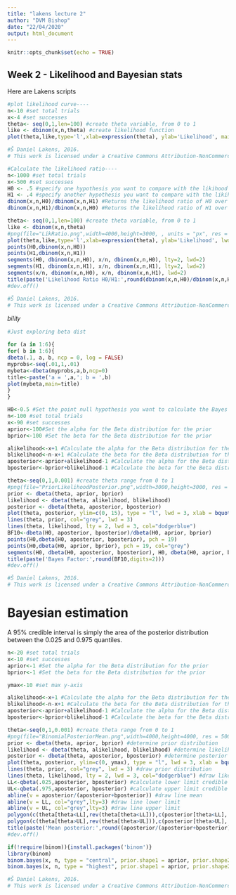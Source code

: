 ```yaml
---
title: "lakens lecture 2"
author: "DVM Bishop"
date: "22/04/2020"
output: html_document
---
```


```r
knitr::opts_chunk$set(echo = TRUE)
```

## Week 2 - Likelihood and Bayesian stats



Here are Lakens scripts
```r
#plot likelihood curve----
n<-10 #set total trials
x<-4 #set successes
theta<- seq(0,1,len=100) #create theta variable, from 0 to 1
like <- dbinom(x,n,theta) #create likelihood function
plot(theta,like,type='l',xlab=expression(theta), ylab='Likelihood', main="Likelihood Curve")

#Š Daniel Lakens, 2016. 
# This work is licensed under a Creative Commons Attribution-NonCommercial-ShareAlike 4.0 International License. https://creativecommons.org/licenses/by-nc-sa/4.0/
```

```r
#Calculate the likelihood ratio----
n<-1000 #set total trials
x<-500 #set successes
H0 <- .5 #specify one hypothesis you want to compare with the likihood ratio
H1 <- .4 #specify another hypothesis you want to compare with the likihood ratio (you can use 1/20, or 0.05)
dbinom(x,n,H0)/dbinom(x,n,H1) #Returns the likelihood ratio of H0 over H1
dbinom(x,n,H1)/dbinom(x,n,H0) #Returns the likelihood ratio of H1 over H0

theta<- seq(0,1,len=100) #create theta variable, from 0 to 1
like <- dbinom(x,n,theta)
#png(file="LikRatio.png",width=4000,height=3000, , units = "px", res = 900)
plot(theta,like,type='l',xlab=expression(theta), ylab='Likelihood', lwd=2)
points(H0,dbinom(x,n,H0))
points(H1,dbinom(x,n,H1))
segments(H0, dbinom(x,n,H0), x/n, dbinom(x,n,H0), lty=2, lwd=2)
segments(H1, dbinom(x,n,H1), x/n, dbinom(x,n,H1), lty=2, lwd=2)
segments(x/n, dbinom(x,n,H0), x/n, dbinom(x,n,H1), lwd=2)
title(paste('Likelihood Ratio H0/H1:',round(dbinom(x,n,H0)/dbinom(x,n,H1),digits=2)," Likelihood Ratio H1/H0:",round(dbinom(x,n,H1)/dbinom(x,n,H0),digits=2)))
#dev.off()

#Š Daniel Lakens, 2016. 
# This work is licensed under a Creative Commons Attribution-NonCommercial-ShareAlike 4.0 International License. https://creativecommons.org/licenses/by-nc-sa/4.0/


```

𝑏𝑖𝑙𝑖𝑡𝑦

```r
#Just exploring beta dist

for (a in 1:6){
for( b in 1:6){
dbeta(.1, a, b, ncp = 0, log = FALSE)
myprobs<-seq(.01,1,.01)
mybeta<-dbeta(myprobs,a,b,ncp=0)
title<-paste('a = ',a,'; b = ',b)
plot(mybeta,main=title)
}
}


```


```r
H0<-0.5 #Set the point null hypothesis you want to calculate the Bayes Factor for
n<-100 #set total trials
x<-90 #set successes
aprior<-100#Set the alpha for the Beta distribution for the prior
bprior<-100 #Set the beta for the Beta distribution for the prior

alikelihood<-x+1 #Calculate the alpha for the Beta distribution for the likelihood
blikelihood<-n-x+1 #Calculate the beta for the Beta distribution for the likelihood
aposterior<-aprior+alikelihood-1 #Calculate the alpha for the Beta distribution for the posterior
bposterior<-bprior+blikelihood-1 #Calculate the beta for the Beta distribution for the posterior

theta<-seq(0,1,0.001) #create theta range from 0 to 1
#png(file="PriorLikelihoodPosterior.png",width=3000,height=3000, res = 500)
prior <- dbeta(theta, aprior, bprior)
likelihood <- dbeta(theta, alikelihood, blikelihood)
posterior <- dbeta(theta, aposterior, bposterior)
plot(theta, posterior, ylim=c(0, 15), type = "l", lwd = 3, xlab = bquote(theta), ylab = "Density", las = 1)
lines(theta, prior, col="grey", lwd = 3)
lines(theta, likelihood, lty = 2, lwd = 3, col="dodgerblue")
BF10<-dbeta(H0, aposterior, bposterior)/dbeta(H0, aprior, bprior)
points(H0,dbeta(H0, aposterior, bposterior), pch = 19)
points(H0,dbeta(H0, aprior, bprior), pch = 19, col="grey")
segments(H0, dbeta(H0, aposterior, bposterior), H0, dbeta(H0, aprior, bprior), lty=2)
title(paste('Bayes Factor:',round(BF10,digits=2)))
#dev.off()

#Š Daniel Lakens, 2016. 
# This work is licensed under a Creative Commons Attribution-NonCommercial-ShareAlike 4.0 International License. https://creativecommons.org/licenses/by-nc-sa/4.0/}


```

# Bayesian estimation
A 95% credible interval is simply the area of the posterior distribution between the 0.025 and 0.975 quantiles.

```r
n<-20 #set total trials
x<-10 #set successes
aprior<-1 #Set the alpha for the Beta distribution for the prior
bprior<-1 #Set the beta for the Beta distribution for the prior

ymax<-10 #set max y-axis

alikelihood<-x+1 #Calculate the alpha for the Beta distribution for the likelihood
blikelihood<-n-x+1 #Calculate the beta for the Beta distribution for the likelihood
aposterior<-aprior+alikelihood-1 #Calculate the alpha for the Beta distribution for the posterior
bposterior<-bprior+blikelihood-1 #Calculate the beta for the Beta distribution for the posterior

theta<-seq(0,1,0.001) #create theta range from 0 to 1
#png(file="BinomialPosteriorMean.png",width=4000,height=4000, res = 500)
prior <- dbeta(theta, aprior, bprior) #determine prior distribution
likelihood <- dbeta(theta, alikelihood, blikelihood) #determine likelihood distribution
posterior <- dbeta(theta, aposterior, bposterior) #determine posterior distribution
plot(theta, posterior, ylim=c(0, ymax), type = "l", lwd = 3, xlab = bquote(theta), ylab = "Density", las = 1) #draw posterior distribution
lines(theta, prior, col="grey", lwd = 3) #draw prior distribution
lines(theta, likelihood, lty = 2, lwd = 3, col="dodgerblue") #draw likelihood distribution
LL<-qbeta(.025,aposterior, bposterior) #calculate lower limit credible interval
UL<-qbeta(.975,aposterior, bposterior) #calculate upper limit credible interval
abline(v = aposterior/(aposterior+bposterior)) #draw line mean
abline(v = LL, col="grey",lty=3) #draw line lower limit
abline(v = UL, col="grey",lty=3) #draw line upper limit
polygon(c(theta[theta<LL],rev(theta[theta<LL])),c(posterior[theta<LL], rep(0,sum(theta<LL))),col="lightgrey",border=NA)
polygon(c(theta[theta>UL],rev(theta[theta>UL])),c(posterior[theta>UL], rep(0,sum(theta>UL))),col="lightgrey",border=NA)
title(paste('Mean posterior:',round((aposterior/(aposterior+bposterior)),digits=5),", 95% Credible Interval:",round(LL,digits=2),";",round(UL,digits=2)))
#dev.off()

if(!require(binom)){install.packages('binom')}
library(binom)
binom.bayes(x, n, type = "central", prior.shape1 = aprior, prior.shape2 = bprior)
binom.bayes(x, n, type = "highest", prior.shape1 = aprior, prior.shape2 = bprior)

#Š Daniel Lakens, 2016. 
# This work is licensed under a Creative Commons Attribution-NonCommercial-ShareAlike 4.0 International License. https://creativecommons.org/licenses/by-nc-sa/4.0/

```

